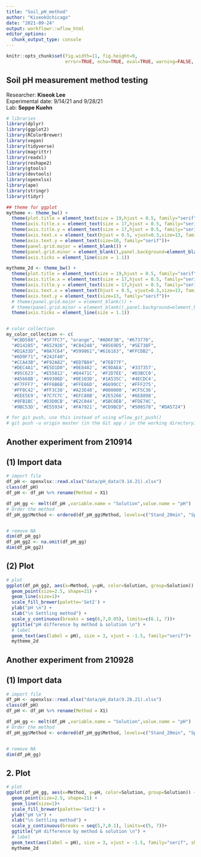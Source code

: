 ```yaml
---
title: "Soil_pH_method"
author: "KiseokUchicago"
date: "2021-09-24"
output: workflowr::wflow_html
editor_options:
  chunk_output_type: console
---
```

```r
knitr::opts_chunk$set(fig.width=11, fig.height=9,
                      error=TRUE, echo=TRUE, eval=TRUE, warning=FALSE, message=FALSE)
```

## Soil pH measurement method testing

Researcher: **Kiseok Lee** \
Experimental date: 9/14/21 and 9/28/21 \
Lab: **Seppe Kuehn**

```r
# libraries
library(dplyr)
library(ggplot2)
library(RColorBrewer)
library(vegan)
library(tidyverse)
library(magrittr)
library(readxl)
library(reshape2)
library(gtools)
library(devtools)
library(openxlsx)
library(ape)
library(stringr)
library(tidyr)

## theme for ggplot
mytheme <- theme_bw() + 
  theme(plot.title = element_text(size = 19,hjust = 0.5, family="serif")) + 
  theme(axis.title.x = element_text(size = 17,hjust = 0.5, family="serif")) + 
  theme(axis.title.y = element_text(size = 17,hjust = 0.5, family="serif")) + 
  theme(axis.text.x = element_text(hjust = 0.5, vjust=0.3,size=13, family="serif"))+
  theme(axis.text.y = element_text(size=10, family="serif"))+
  theme(panel.grid.major = element_blank()) +
  theme(panel.grid.minor = element_blank(),panel.background=element_blank(),panel.border=element_blank(),plot.background=element_blank()) +
  theme(axis.ticks = element_line(size = 1.1))

mytheme_2d <- theme_bw() + 
  theme(plot.title = element_text(size = 19,hjust = 0.5, family="serif")) + 
  theme(axis.title.x = element_text(size = 17,hjust = 0.5, family="serif")) + 
  theme(axis.title.y = element_text(size = 17,hjust = 0.5, family="serif")) + 
  theme(axis.text.x = element_text(hjust = 0.5, vjust=0.3,size=13, family="serif"))+
  theme(axis.text.y = element_text(size=13, family="serif"))+
  # theme(panel.grid.major = element_blank()) +
  # theme(panel.grid.minor = element_blank(),panel.background=element_blank(),plot.background=element_blank()) +
  theme(axis.ticks = element_line(size = 1.1))


# color collection
my_color_collection <- c(
  "#CBD588", "#5F7FC7", "orange", "#AD6F3B", "#673770", 
  "#D14285", "#652926", "#C84248", "#8569D5", "#5E738F",
  "#D1A33D", "#8A7C64", "#599861","#616163", "#FFCDB2",
  "#6D9F71", "#242F40",
  "#CCA43B", "#F92A82", "#ED7B84", "#7EB77F", 
  "#DEC4A1", "#E5D1D0", '#0E8482', '#C9DAEA', '#337357', 
  '#95C623', '#E55812', '#04471C', '#F2D7EE', '#D3BCC0', 
  '#A5668B', '#69306D', '#0E103D', '#1A535C', '#4ECDC4', 
  '#F7FFF7', '#FF6B6B', '#FFE66D', '#6699CC', '#FFF275', 
  '#FF8C42', '#FF3C38', '#A23E48', '#000000', '#CF5C36', 
  '#EEE5E9', '#7C7C7C', '#EFC88B', '#2E5266', '#6E8898', 
  '#9FB1BC', '#D3D0CB', '#E2C044', '#5BC0EB', '#FDE74C', 
  '#9BC53D', '#E55934', '#FA7921', "#CD9BCD", "#508578", "#DA5724")

# for git push, use this instead of using wflow_git_push()
# git push -u origin master (in the Git app / in the working directory)

```

## Another experiment from 210914
## (1) Import data
```r
# import file
df_pH <- openxlsx::read.xlsx("data/pH_data(9.14.21).xlsx")
class(df_pH)
df_pH <- df_pH %>% rename(Method = X1)

df_pH_gg <- melt(df_pH ,variable.name = "Solution",value.name = "pH")
# Order the method
df_pH_gg$Method <- ordered(df_pH_gg$Method, levels=c("Stand_20min", "Spin_down", "Filter_0.22um"))


# remove NA
dim(df_pH_gg)
df_pH_gg2 <- na.omit(df_pH_gg)
dim(df_pH_gg2)

```

## (2) Plot
```r
# plot
ggplot(df_pH_gg2, aes(x=Method, y=pH, color=Solution, group=Solution)) +
  geom_point(size=2.5, shape=21) +
  geom_line(size=1)+
  scale_fill_brewer(palette='Set2') +
  ylab("pH \n") +
  xlab("\n Settling method") +
  scale_y_continuous(breaks = seq(6,7,0.05), limits=c(6.1, 7))+
  ggtitle("pH difference by method & solution \n") +
  # label
  geom_text(aes(label = pH), size = 3, vjust = -1.5, family="serif")+
  mytheme_2d
```

## Another experiment from 210928

## (1) Import data
```r
# import file
df_pH <- openxlsx::read.xlsx("data/pH_data(9.28.21).xlsx")
class(df_pH)
df_pH <- df_pH %>% rename(Method = X1)

df_pH_gg <- melt(df_pH ,variable.name = "Solution",value.name = "pH")
# Order the method
df_pH_gg$Method <- ordered(df_pH_gg$Method, levels=c("Stand_20min", "Spin_down", "Filter_0.22um", "Whatman"))


# remove NA
dim(df_pH_gg)

```

## 2. Plot
```r
# plot
ggplot(df_pH_gg, aes(x=Method, y=pH, color=Solution, group=Solution)) +
  geom_point(size=2.5, shape=21) +
  geom_line(size=1)+
  scale_fill_brewer(palette='Set2') +
  ylab("pH \n") +
  xlab("\n Settling method") +
  scale_y_continuous(breaks = seq(5,7,0.1), limits=c(5, 7))+
  ggtitle("pH difference by method & solution \n") +
  # label
  geom_text(aes(label = pH), size = 3, vjust = -1.5, family="serif", show.legend  = FALSE)+
  mytheme_2d
```



